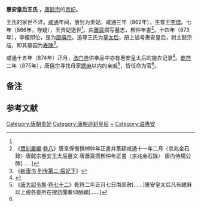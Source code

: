 '''惠安皇后王氏'''{{BD|9世纪||866年||catIdx=W}}<!-- 生年无具体记载。如果有新的发现，请提供来源。 -->，[[唐懿宗|唐懿宗]]的[[贵妃|贵妃]]。

王氏的家世不详。[[咸通|咸通]]年间，册封为贵妃。咸通三年（862年），生普王[[唐僖宗|李儇]]。七年（866年，存疑{{efn|为王氏撰写墓志的[[蕭寘|蕭寘]]<ref name=a2/>逝世于865年，未知两人逝世年份，哪一个是错误的。}}），王贵妃逝世<ref name=a1/>。由[[蕭寘|蕭寘]]撰写墓志，栁仲年書<ref name="a2">《[[寶刻叢編|寶刻叢編]]·[[s:寶刻叢編_(四庫全書本)/卷08|卷八]]》唐韋保衡撰栁仲年正書并篆額咸通十一年二月〈京兆金石錄〉唐懿宗惠安王太后墓文 唐蕭寘撰栁仲年正書〈京兆金石錄〉 唐内侍楊公碑[……]</ref>。十四年（873年），李儇即位，是为[[唐僖宗|唐僖宗]]。追尊王氏为[[皇太后|皇太后]]，册上谥号惠安皇后，祔主懿宗庙，即其墓园为[[唐寿陵|寿陵]]<ref name="a1">《[[新唐书|新唐书]]·[[s:新唐書/卷077|列传第二·后妃下]]》</ref>。

咸通十五年（874年）正月，[[法门寺|法门寺]]供奉品中亦有惠安皇太后的施衣记录<ref>{{cite journal
|last =
|first =
|author =王翌
|coauthors =
|date =2011
|year =
|month =
|title =《浅论法门寺〈衣物帐碑〉》
|journal =丝绸之路
|volume =
|issue =2011年第12期
|pages =18—19
|publisher =西北师范大学
|location =甘肃省兰州市
|issn =1005-3115
|pmid =
|doi =
|bibcode =
|oclc =
|id =
|url =http://www.cqvip.com/QK/82573X/201112/38348473.html
|language =Zh-hans
|quote =惠安皇太后及昭仪、晋国夫人衣，计七副：红罗裙衣二副，各五事。夹缬下盖二副，各三事。已上惠安太后施。裙衣[……]咸通十五年正月四日谨记[……]
|access-date =2021-05-13
|archive-date =2021-05-13
|archive-url =https://web.archive.org/web/20210513093313/http://www.cqvip.com/QK/82573X/201112/38348473.html
|dead-url =no
}}</ref>{{Rp|19}}。[[乾符|乾符]]二年（875年），唐僖宗寻找母家[[緦麻|緦麻]]以内的亲戚<ref>《[[唐大詔令集|唐大詔令集]]·[[s:唐大詔令集_(四庫全書本)/卷072|卷七十二]]》乾符二年正月七日南郊赦[……]惠安皇太后凡有緦麻以上親各委所在搜訪聞奏仰酬顧[……]</ref>，皆任命为官<ref name=a1/>。

== 备注 ==

{{notelist}}

==参考文献==
{{Reflist|25em}}

{{唐朝皇后}}
{{DEFAULTSORT:W}}
[[Category:唐朝贵妃|Category:唐朝贵妃]]
[[Category:唐朝追封皇后|Category:唐朝追封皇后]]
[[Category:王姓|~]]
[[Category:谥惠安|Category:谥惠安]]